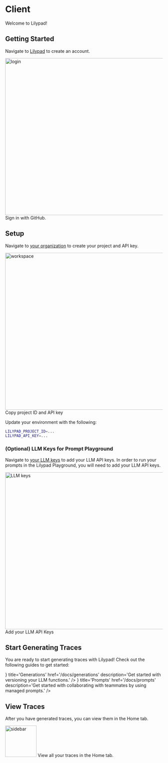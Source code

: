 
# Client

Welcome to Lilypad!

## Getting Started

Navigate to [Lilypad](https://app.lilypad.so) to create an account.

<Image src={login} alt='login' width='1000' height='500' />
<Caption>Sign in with GitHub.</Caption>

## Setup

Navigate to [your organization](https://app.lilypad.so/settings/org) to create your project and API key.

<Image src={workspace} alt='workspace' width='1000' height='500' />
<Caption>Copy project ID and API key</Caption>

Update your environment with the following:

```bash
LILYPAD_PROJECT_ID=...
LILYPAD_API_KEY=...
```

### (Optional) LLM Keys for Prompt Playground

Navigate to [your LLM keys](https://app.lilypad.so/settings/keys) to add your LLM API keys.
In order to run your prompts in the Lilypad Playground, you will need to add your LLM API keys.

<Image src={llmKeys} alt='LLM keys' width='1000' height='500' />
<Caption>Add your LLM API Keys</Caption>

## Start Generating Traces

You are ready to start generating traces with Lilypad!
Check out the following guides to get started:

<Cards>
  <Cards.Card
    icon={<Wrench />}
    title='Generations'
    href='/docs/generations'
    description='Get started with versioning your LLM functions.'
  />
  <Cards.Card
    icon={<PencilLine />}
    title='Prompts'
    href='/docs/prompts'
    description='Get started with collaborating with teammates by using managed prompts.'
  />
</Cards>

## View Traces

After you have generated traces, you can view them in the Home tab.

<Image src={sidebar} alt='sidebar' width='100' height='100' />
<Caption>View all your traces in the Home tab.</Caption>
